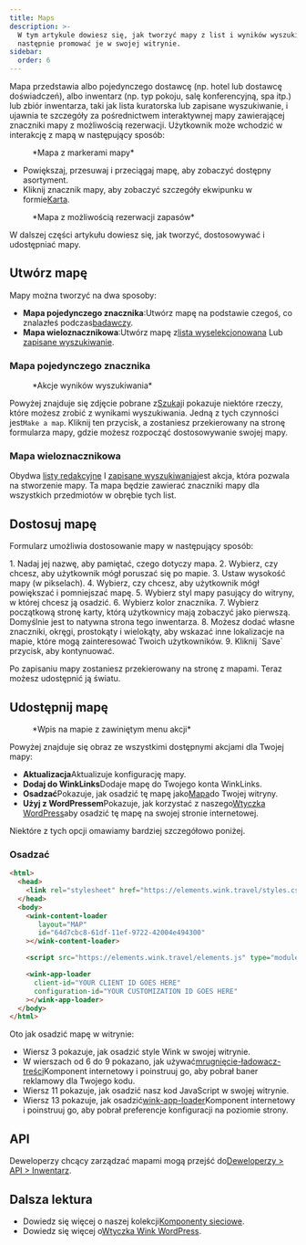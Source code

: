 ```yaml
---
title: Maps
description: >-
  W tym artykule dowiesz się, jak tworzyć mapy z list i wyników wyszukiwania, a
  następnie promować je w swojej witrynie.
sidebar:
  order: 6
---
```


Mapa przedstawia albo pojedynczego dostawcę (np. hotel lub dostawcę doświadczeń), albo inwentarz (np. typ pokoju, salę konferencyjną, spa itp.) lub zbiór inwentarza, taki jak lista kuratorska lub zapisane wyszukiwanie, i ujawnia te szczegóły za pośrednictwem interaktywnej mapy zawierającej znaczniki mapy z możliwością rezerwacji.
Użytkownik może wchodzić w interakcję z mapą w następujący sposób:

<figure>
  <CloudinaryImage width="700" height="393" resize="scale" quality="best" alt="Mapa z markerami" src="academy/map-example" errorImage="noimage_opaque_nyrtl0.png" />

  <figcaption>*Mapa z markerami mapy*</figcaption>
</figure>


* Powiększaj, przesuwaj i przeciągaj mapę, aby zobaczyć dostępny asortyment.
* Kliknij znacznik mapy, aby zobaczyć szczegóły ekwipunku w formie[Karta](/studio/cards).

<figure>
  <CloudinaryImage width="700" height="568" resize="scale" quality="best" alt="Mapa z otwartą kartą" src="academy/map-example-card" errorImage="noimage_opaque_nyrtl0.png" />

  <figcaption>*Mapa z możliwością rezerwacji zapasów*</figcaption>
</figure>


W dalszej części artykułu dowiesz się, jak tworzyć, dostosowywać i udostępniać mapy.

## Utwórz mapę

Mapy można tworzyć na dwa sposoby:

* **Mapa pojedynczego znacznika**:Utwórz mapę na podstawie czegoś, co znalazłeś podczas[badawczy](/studio/search).
* **Mapa wieloznacznikowa**:Utwórz mapę z[lista wyselekcjonowana](/studio/curated-lists) Lub [zapisane wyszukiwanie](/studio/saved-searches).

### Mapa pojedynczego znacznika

<figure>
  <CloudinaryImage width="350" height="238" resize="scale" quality="best" alt="Akcje" src="academy/inventory-actions" errorImage="noimage_opaque_nyrtl0.png" />

  <figcaption>*Akcje wyników wyszukiwania*</figcaption>
</figure>


Powyżej znajduje się zdjęcie pobrane z[Szukaj](/studio/search)i pokazuje niektóre rzeczy, które możesz zrobić z wynikami wyszukiwania. Jedną z tych czynności jest`Make a map`.
Kliknij ten przycisk, a zostaniesz przekierowany na stronę formularza mapy, gdzie możesz rozpocząć dostosowywanie swojej mapy.

### Mapa wieloznacznikowa

Obydwa [listy redakcyjne](/studio/curated-lists#list-actions) I [zapisane wyszukiwania](/studio/saved-searches#list-actions)jest akcja, która pozwala na stworzenie mapy. Ta mapa będzie zawierać znaczniki mapy dla wszystkich przedmiotów w obrębie tych list.

## Dostosuj mapę

Formularz umożliwia dostosowanie mapy w następujący sposób:

<Steps>
  1. Nadaj jej nazwę, aby pamiętać, czego dotyczy mapa.
  2. Wybierz, czy chcesz, aby użytkownik mógł poruszać się po mapie.
  3. Ustaw wysokość mapy (w pikselach).
  4. Wybierz, czy chcesz, aby użytkownik mógł powiększać i pomniejszać mapę.
  5. Wybierz styl mapy pasujący do witryny, w której chcesz ją osadzić.
  6. Wybierz kolor znacznika.
  7. Wybierz początkową stronę karty, którą użytkownicy mają zobaczyć jako pierwszą. Domyślnie jest to natywna strona tego inwentarza.
  8. Możesz dodać własne znaczniki, okręgi, prostokąty i wielokąty, aby wskazać inne lokalizacje na mapie, które mogą zainteresować Twoich użytkowników.
  9. Kliknij `Save` przycisk, aby kontynuować.
</Steps>


Po zapisaniu mapy zostaniesz przekierowany na stronę z mapami. Teraz możesz udostępnić ją światu.

## Udostępnij mapę

<figure>
  <CloudinaryImage width="350" height="946" resize="scale" quality="best" alt="Mapa" src="academy/map" errorImage="noimage_opaque_nyrtl0.png" />

  <figcaption>*Wpis na mapie z zawiniętym menu akcji*</figcaption>
</figure>


Powyżej znajduje się obraz ze wszystkimi dostępnymi akcjami dla Twojej mapy:

* **Aktualizacja**Aktualizuje konfigurację mapy.
* **Dodaj do WinkLinks**Dodaje mapę do Twojego konta WinkLinks.
* **Osadzać**Pokazuje, jak osadzić tę mapę jako[Mapa](/developers/web-components/#content-loader)do Twojej witryny.
* **Użyj z WordPressem**Pokazuje, jak korzystać z naszego[Wtyczka WordPress](/developers/wordpress)aby osadzić tę mapę na swojej stronie internetowej.

Niektóre z tych opcji omawiamy bardziej szczegółowo poniżej.

### Osadzać

```html {3, 6-9, 11, 13-16}
<html>
  <head>
    <link rel="stylesheet" href="https://elements.wink.travel/styles.css"></link>
  </head>
  <body>
    <wink-content-loader
       layout="MAP"
       id="64d7cbc8-61df-11ef-9722-42004e494300"
    ></wink-content-loader>

    <script src="https://elements.wink.travel/elements.js" type="module" defer></script>

    <wink-app-loader
      client-id="YOUR CLIENT ID GOES HERE"
      configuration-id="YOUR CUSTOMIZATION ID GOES HERE"
    ></wink-app-loader>
  </body>
</html>
```

Oto jak osadzić mapę w witrynie:

* Wiersz 3 pokazuje, jak osadzić style Wink w swojej witrynie.
* W wierszach od 6 do 9 pokazano, jak używać[mrugnięcie-ładowacz-treści](/developers/web-components/#content-loader)Komponent internetowy i poinstruuj go, aby pobrał baner reklamowy dla Twojego kodu.
* Wiersz 11 pokazuje, jak osadzić nasz kod JavaScript w swojej witrynie.
* Wiersz 13 pokazuje, jak osadzić[wink-app-loader](/developers/web-components/#application-loader)Komponent internetowy i poinstruuj go, aby pobrał preferencje konfiguracji na poziomie strony.

## API

Deweloperzy chcący zarządzać mapami mogą przejść do[Deweloperzy > API > Inwentarz](/developers/apis/#inventory-api).

## Dalsza lektura

* Dowiedz się więcej o naszej kolekcji[Komponenty sieciowe](/developers/web-components).
* Dowiedz się więcej o[Wtyczka Wink WordPress](/developers/wordpress).

